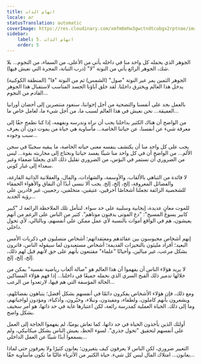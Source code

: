 ```yaml
---
title: اتهام الذات
locale: ar
statusTranslation: automatic
coverImage: https://res.cloudinary.com/xmfm6mhw3gwctndtcubgx2rptnae/image/upload/v1740468922/small_cover_tratado_de_psicologia_revolucionaria_a4c0dca4e0.webp
sidebar:
    label: 5. اتهام الذات
    order: 5
---
```

الجوهر الذي يحمله كل واحد منا في داخله يأتي من الأعلى، من السماء، من النجوم... بلا شك، الجوهر الرائع يأتي من النوتة "لا" (درب التبانة، المجرة التي نعيش فيها).

الجوهر الثمين يمر عبر النوتة "صول" (الشمس) ثم من النوتة "فا" (المنطقة الكوكبية) يدخل هذا العالم ويخترق داخلنا. لقد خلق آباؤنا الجسد المناسب لاستقبال هذا الجوهر القادم من النجوم...

بالعمل بجد على أنفسنا والتضحية من أجل إخواننا، سنعود منتصرين إلى أحضان أورانيا العميقة... نحن نعيش في هذا العالم لسبب ما، من أجل شيء ما، لعامل خاص ما...

من الواضح أن هناك الكثير بداخلنا يجب أن نراه وندرسه ونفهمه، إذا كنا نطمح حقًا إلى معرفة شيء عن أنفسنا، عن حياتنا الخاصة... مأساوية هي حياة من يموت دون أن يعرف سبب وجوده...

يجب على كل واحد منا أن يكتشف بنفسه معنى حياته الخاصة، ما يبقيه سجينًا في سجن الألم... من الواضح أن في كل واحد منا شيئًا يفسد حياتنا ونحتاج إلى محاربته بقوة... ليس من الضروري أن نستمر في البؤس، من الضروري تقليل ذلك الذي يجعلنا ضعفاء وغير سعداء إلى غبار كوني.

لا فائدة من التباهي بالألقاب، والأوسمة، والشهادات، والمال، والعقلانية الذاتية الفارغة، والفضائل المعروفة، إلخ، إلخ، إلخ. يجب ألا ننسى أبدًا أن النفاق والأهواء الحمقاء للشخصية الزائفة تجعلنا أشخاصًا أخرقين، عتيقين، متخلفين، رجعيين، غير قادرين على رؤية الجديد...

للموت معانٍ عديدة، إيجابية وسلبية على حد سواء. لنتأمل تلك الملاحظة الرائعة لـ "كبير كابير يسوع المسيح": "دع الموتى يدفنون موتاهم". كثير من الناس على الرغم من أنهم يعيشون، هم في الواقع أموات بالنسبة لأي عمل ممكن على أنفسهم، وبالتالي، لأي تحول داخلي.

إنهم أشخاص محبوسون بين عقائدهم ومعتقداتهم؛ أشخاص متصلبون في ذكريات الأمس البعيد؛ أفراد مليئون بالتحيزات القديمة؛ أشخاص مستعبدون لما سيقوله الناس، فاترون بشكل مرعب، غير مبالين، وأحيانًا "علماء" مقتنعون بأنهم على حق لأنهم قيل لهم ذلك، إلخ، إلخ، إلخ.

لا يريد هؤلاء الناس أن يفهموا أن هذا العالم هو "صالة ألعاب رياضية نفسية" يمكن من خلالها تدمير ذلك القبح السري الذي نحمله جميعًا في داخلنا... إذا فهم هؤلاء المساكين الحالة المؤسفة التي هم فيها، لارتعدوا من الرعب...

ومع ذلك، فإن هؤلاء الأشخاص يفكرون دائمًا في أنفسهم بشكل أفضل؛ يتباهون بفضائلهم، ويشعرون بأنهم كاملون، ولطفاء، ومفيدون، ونبلاء، وخيّرون، وأذكياء، ومؤدون لواجباتهم، وما إلى ذلك. الحياة العملية كمدرسة رائعة، لكن اعتبارها غاية في حد ذاتها، هو أمر سخيف بشكل واضح.

أولئك الذين يأخذون الحياة في حد ذاتها، كما تعاش يوميًا، لم يفهموا الحاجة إلى العمل على أنفسهم لتحقيق "تحول جذري". لسوء الحظ، يعيش الناس بشكل ميكانيكي، ولم يسمعوا أبدًا شيئًا عن العمل الداخلي...

التغيير ضروري، لكن الناس لا يعرفون كيف يتغيرون؛ يعانون كثيرًا ولا يعرفون حتى لماذا يعانون... امتلاك المال ليس كل شيء. حياة الكثير من الأثرياء غالبًا ما تكون مأساوية حقًا...

